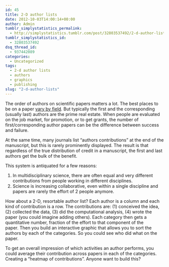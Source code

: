 ```yaml
---
id: 45
title: 2-D author lists
date: 2012-10-03T14:00:14+00:00
author: Admin
tumblr_simplystatistics_permalink:
  - http://simplystatistics.tumblr.com/post/32803537492/2-d-author-lists
tumblr_simplystatistics_id:
  - 32803537492
dsq_thread_id:
  - 937442089
categories:
  - Uncategorized
tags:
  - 2-d author lists
  - authors
  - graphics
  - publishing
slug: "2-d-author-lists"
---
```

The order of authors on scientific papers matters a lot. The best places to be on a paper <a href="http://simplystatistics.org/post/11314293165/authorship-conventions" target="_blank">vary by field</a>. But typically the first and the corresponding (usually last) authors are the prime real estate. When people are evaluated on the job market, for promotion, or to get grants, the number of first/corresponding author papers can be the difference between success and failure. 

At the same time, many journals list &#8220;authors contributions&#8221; at the end of the manuscript, but this is rarely prominently displayed. The result is that regardless of the true distribution of credit in a manuscript, the first and last authors get the bulk of the benefit. 

This system is antiquated for a few reasons:

  1. In multidisciplinary science, there are often equal and very different contributions from people working in different disciplines. 
  2. Science is increasing collaborative, even within a single discipline and papers are rarely the effort of 2 people anymore. 

How about a 2-D, resortable author list? Each author is a column and each kind of contribution is a row. The contributions are: (1) conceived the idea, (2) collected the data, (3) did the computational analysis, (4) wrote the paper (you could imagine adding others). Each category then gets a quantitative number, fraction of the effort to that component of the paper. Then you build an interactive graphic that allows you to sort the authors by each of the categories. So you could see who did what on the paper. 

To get an overall impression of which activities an author performs, you could average their contribution across papers in each of the categories. Creating a &#8220;heatmap of contributions&#8221;. Anyone want to build this? 
